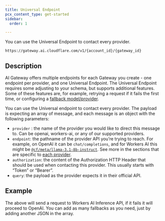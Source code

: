 ```yaml
---
title: Universal Endpoint
pcx_content_type: get-started
sidebar:
  order: 1

---
```



You can use the Universal Endpoint to contact every provider.

`https://gateway.ai.cloudflare.com/v1/{account_id}/{gateway_id}`

## Description

AI Gateway offers multiple endpoints for each Gateway you create - one endpoint per provider, and one Universal Endpoint. The Universal Endpoint requires some adjusting to your schema, but supports additional features. Some of these features are, for example, retrying a request if it fails the first time, or configuring a [fallback model/provider](/ai-gateway/configuration/fallbacks/).

You can use the Universal endpoint to contact every provider. The payload is expecting an array of message, and each message is an object with the following parameters:

* `provider` : the name of the provider you would like to direct this message to. Can be openai, workers-ai, or any of our supported providers.
* `endpoint`: the pathname of the provider API you’re trying to reach. For example, on OpenAI it can be `chat/completions`, and for Workers AI this might be [`@cf/meta/llama-3.1-8b-instruct`](/workers-ai/models/llama-3.1-8b-instruct/). See more in the sections that are specific to [each provider](/ai-gateway/providers/).
* `authorization`: the content of the Authorization HTTP Header that should be used when contacting this provider. This usually starts with “Token” or “Bearer”.
* `query`: the payload as the provider expects it in their official API.

## Example

<Render file="universal-gateway-example" />

The above will send a request to Workers AI Inference API, if it fails it will proceed to OpenAI. You can add as many fallbacks as you need, just by adding another JSON in the array.
